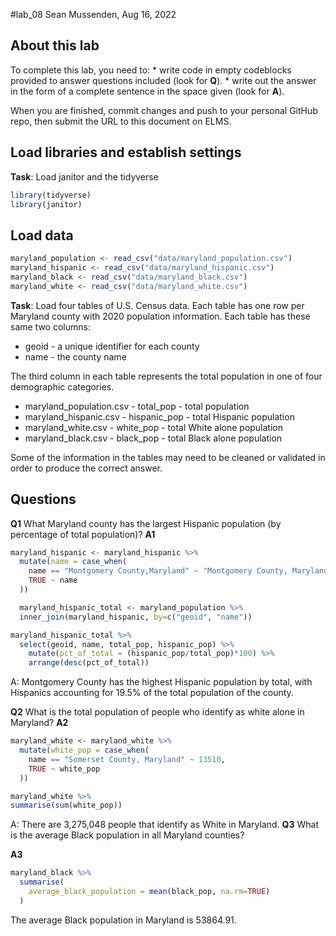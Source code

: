 #lab_08
Sean Mussenden, Aug 16, 2022

## About this lab

To complete this lab, you need to:
* write code in empty codeblocks provided to answer questions included (look for **Q**).
* write out the answer in the form of a complete sentence in the space given (look for **A**).

When you are finished, commit changes and push to your personal GitHub repo, then submit the URL to this document on ELMS.

## Load libraries and establish settings
**Task**: Load janitor and the tidyverse
```r
library(tidyverse)
library(janitor)
```

## Load data
```r
maryland_population <- read_csv("data/maryland_population.csv")
maryland_hispanic <- read_csv("data/maryland_hispanic.csv")
maryland_black <- read_csv("data/maryland_black.csv")
maryland_white <- read_csv("data/maryland_white.csv")
```

**Task**: Load four tables of U.S. Census data.  Each table has one row per Maryland county with 2020 population information.  Each table has these same two columns:

* geoid - a unique identifier for each county
* name - the county name

The third column in each table represents the total population in one of four demographic categories.

* maryland_population.csv - total_pop - total population 
* maryland_hispanic.csv - hispanic_pop - total Hispanic population
* maryland_white.csv - white_pop - total White alone population
* maryland_black.csv - black_pop - total Black alone population

Some of the information in the tables may need to be cleaned or validated in order to produce the correct answer.  

## Questions

**Q1**  What Maryland county has the largest Hispanic population (by percentage of total population)? 
**A1** 
```r
maryland_hispanic <- maryland_hispanic %>%
  mutate(name = case_when(
    name == "Montgomery County,Maryland" ~ "Montgomery County, Maryland",
    TRUE ~ name
  ))
```

```r

  maryland_hispanic_total <- maryland_population %>%
  inner_join(maryland_hispanic, by=c("geoid", "name"))
```

```r
maryland_hispanic_total %>%
  select(geoid, name, total_pop, hispanic_pop) %>%
    mutate(pct_of_total = (hispanic_pop/total_pop)*100) %>% 
    arrange(desc(pct_of_total))
```
A: Montgomery County has the highest Hispanic population by total, with Hispanics accounting for 19.5% of the total population of the county.

**Q2**  What is the total population of people who identify as white alone in Maryland? 
**A2**  
```r
maryland_white <- maryland_white %>%
  mutate(white_pop = case_when(
    name == "Somerset County, Maryland" ~ 13510,
    TRUE ~ white_pop
  ))
```

```r
maryland_white %>% 
summarise(sum(white_pop))
```
A: There are 3,275,048 people that identify as White in Maryland. 
**Q3** What is the average Black population in all Maryland counties? 


**A3** 

```r
maryland_black %>%
  summarise(
    average_black_population = mean(black_pop, na.rm=TRUE)
  )
```

The average Black population in Maryland is 53864.91. 